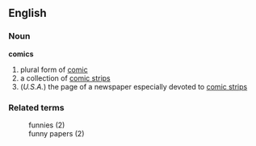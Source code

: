 ==English==
===Noun===
'''comics'''
#plural form of [[comic]]
#a collection of [[comic strip]]s
#(''U.S.A.'') the page of a newspaper especially devoted to [[comic strip]]s

===Related terms===
:funnies (2)
:funny papers (2)